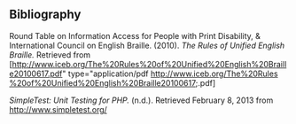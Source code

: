==Bibliography==

Round Table on Information Access for People with Print Disability,
&
International Council on English Braille.
(2010).
''The Rules of Unified English Braille.''
Retrieved
from
[http://www.iceb.org/The%20Rules%20of%20Unified%20English%20Braille20100617.pdf" type="application/pdf http://&#8203;www.&#8203;iceb.&#8203;org/&#8203;The&#8203;%20&#8203;Rules&#8203;%20&#8203;of&#8203;%20&#8203;Unified&#8203;%20&#8203;English&#8203;%20&#8203;Braille&#8203;2010&#8203;06&#8203;17&#8203;.&#8203;pdf]

''SimpleTest: Unit Testing for PHP.''
(n.d.).
Retrieved
February 8, 2013
from
[http://www.simpletest.org/ http://&#8203;www.simpletest.org/]

